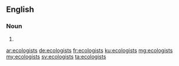 ==English==

===Noun===
{{head|en|plural}}

# {{plural of|ecologist|lang=en}}

[[ar:ecologists]]
[[de:ecologists]]
[[fr:ecologists]]
[[ku:ecologists]]
[[mg:ecologists]]
[[my:ecologists]]
[[sv:ecologists]]
[[ta:ecologists]]